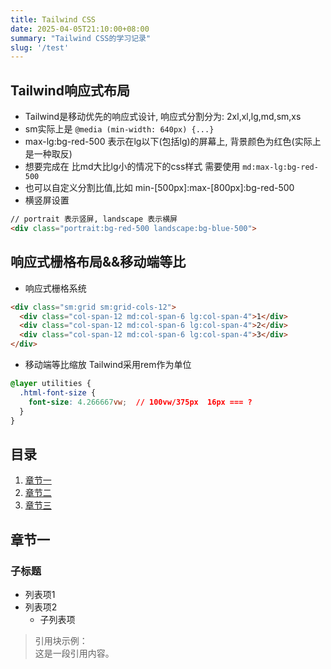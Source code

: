 ```yaml
---
title: Tailwind CSS
date: 2025-04-05T21:10:00+08:00
summary: "Tailwind CSS的学习记录"
slug: '/test'
--- 
```


## Tailwind响应式布局 
- Tailwind是移动优先的响应式设计, 响应式分割分为: 2xl,xl,lg,md,sm,xs
- sm实际上是 `@media (min-width: 640px) {...}`
- max-lg:bg-red-500 表示在lg以下(包括lg)的屏幕上, 背景颜色为红色(实际上是一种取反)
- 想要完成在 比md大比lg小的情况下的css样式 需要使用 `md:max-lg:bg-red-500`
- 也可以自定义分割比值,比如 min-[500px]:max-[800px]:bg-red-500
- 横竖屏设置
```html
// portrait 表示竖屏, landscape 表示横屏
<div class="portrait:bg-red-500 landscape:bg-blue-500">
```

## 响应式栅格布局&&移动端等比
- 响应式栅格系统
```html
<div class="sm:grid sm:grid-cols-12">
  <div class="col-span-12 md:col-span-6 lg:col-span-4">1</div>
  <div class="col-span-12 md:col-span-6 lg:col-span-4">2</div>
  <div class="col-span-12 md:col-span-6 lg:col-span-4">3</div>
</div>
```
- 移动端等比缩放
Tailwind采用rem作为单位
```css
@layer utilities {
  .html-font-size {
    font-size: 4.266667vw;  // 100vw/375px  16px === ?
  }
}
```



## 目录  
1. [章节一](#章节一)  
2. [章节二](#章节二)  
3. [章节三](#章节三)  


## 章节一  
### 子标题  
- 列表项1  
- 列表项2  
  - 子列表项  

> 引用块示例：  
> 这是一段引用内容。
